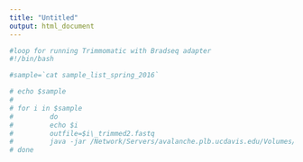 ```yaml
---
title: "Untitled"
output: html_document
---
```


```r
#loop for running Trimmomatic with Bradseq adapter
#!/bin/bash

#sample=`cat sample_list_spring_2016`

# echo $sample
# 
# for i in $sample
#         do
#         echo $i
#         outfile=$i\_trimmed2.fastq
#         java -jar /Network/Servers/avalanche.plb.ucdavis.edu/Volumes/Mammoth/Users/lpabbisetty/BioinformaticsPackages/Trimmomatic-0.36/trimmomatic-0.36.jar SE $i $outfile ILLUMINACLIP:Bradseq_adapter.fa:2:30:10 LEADING:3 TRAILING:3 SLIDINGWINDOW:4:15 MINLEN:36
# done

```

